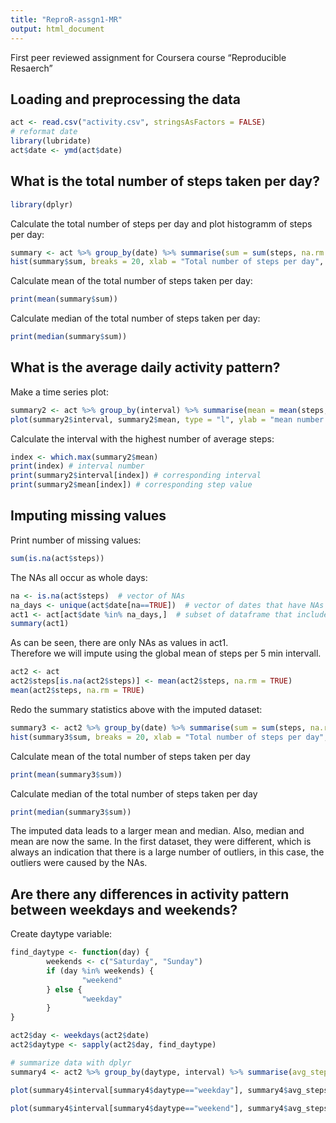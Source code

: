 ```yaml
---
title: "ReproR-assgn1-MR"
output: html_document
---
```


First peer reviewed assignment for Coursera course "Reproducible Resaerch"

## Loading and preprocessing the data

```r
act <- read.csv("activity.csv", stringsAsFactors = FALSE)
# reformat date
library(lubridate)
act$date <- ymd(act$date)
```

## What is the total number of steps taken per day?
```r
library(dplyr)
```

Calculate the total number of steps per day and plot histogramm of steps per day:
```r
summary <- act %>% group_by(date) %>% summarise(sum = sum(steps, na.rm = TRUE))
hist(summary$sum, breaks = 20, xlab = "Total number of steps per day", main = "Histogramm of steps per day")
```

Calculate mean of the total number of steps taken per day:
```r
print(mean(summary$sum))
```

Calculate median of the total number of steps taken per day:
```r
print(median(summary$sum))
```

## What is the average daily activity pattern?
Make a time series plot:
```r
summary2 <- act %>% group_by(interval) %>% summarise(mean = mean(steps, na.rm = TRUE))
plot(summary2$interval, summary2$mean, type = "l", ylab = "mean number of steps", xlab = "interval", main = "daily activity")
```

Calculate the interval with the highest number of average steps:
```r
index <- which.max(summary2$mean)
print(index) # interval number
print(summary2$interval[index]) # corresponding interval
print(summary2$mean[index]) # corresponding step value
```


## Imputing missing values
Print number of missing values:
```r
sum(is.na(act$steps))
```

The NAs all occur as whole days:
```r
na <- is.na(act$steps)  # vector of NAs
na_days <- unique(act$date[na==TRUE])  # vector of dates that have NAs
act1 <- act[act$date %in% na_days,]  # subset of dataframe that includes only days that have NAs
summary(act1)
```
As can be seen, there are only NAs as values in act1.  
Therefore we will impute using the global mean of steps per 5 min intervall.  
```r
act2 <- act
act2$steps[is.na(act2$steps)] <- mean(act2$steps, na.rm = TRUE)
mean(act2$steps, na.rm = TRUE)
```

Redo the summary statistics above with the imputed dataset:
```r
summary3 <- act2 %>% group_by(date) %>% summarise(sum = sum(steps, na.rm = TRUE))
hist(summary3$sum, breaks = 20, xlab = "Total number of steps per day", main = "Histogramm of steps per day")
```

Calculate mean of the total number of steps taken per day
```r
print(mean(summary3$sum))
```

Calculate median of the total number of steps taken per day
```r
print(median(summary3$sum))
```
The imputed data leads to a larger mean and median. Also, median and mean are now the same. In the first dataset, they were different, which is always an indication that there is a large number of outliers, in this case, the outliers were caused by the NAs.

## Are there any differences in activity pattern between weekdays and weekends?  
Create daytype variable:
```r
find_daytype <- function(day) {
        weekends <- c("Saturday", "Sunday")
        if (day %in% weekends) {
                "weekend"
        } else {
                "weekday"
        }
}

act2$day <- weekdays(act2$date)
act2$daytype <- sapply(act2$day, find_daytype)
```

```r
# summarize data with dplyr
summary4 <- act2 %>% group_by(daytype, interval) %>% summarise(avg_steps = mean(steps))
```

```r
plot(summary4$interval[summary4$daytype=="weekday"], summary4$avg_steps[summary4$daytype=="weekday"], type = "l", ylab = "number of steps", xlab = "interval", main = "weekday")
```

```r
plot(summary4$interval[summary4$daytype=="weekend"], summary4$avg_steps[summary4$daytype=="weekend"], type = "l", ylab = "number of steps", xlab = "interval", main = "weekend")
```